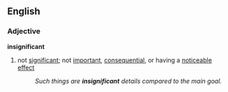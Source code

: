 ==English==

===Adjective===
'''insignificant'''
#not [[significant]]; not [[important]], [[consequential]], or having a [[noticeable]] [[effect]]
#:''Such things are '''insignificant''' details compared to the main goal.''
